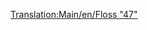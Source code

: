[[Translation:Main/en/Floss "47"]]{{en/-}}{{Template:Train/Fr
|Nom=Floss "47"
|Image=[[File:en/Floss47.png]]
|Coût=21 093£ (42 186$)
|Vitesse=160 km/h (100 mph)
|Poids=112 t
|Puissance=2580 cv (1924 kW)
|Entretien=2 132£ (4 264$)
|Conception=1962
|Vie=22
|Capacité=N/A
|Description=
|Réalité=[http://en.wikipedia.org/wiki/British_Rail_Class_47 British Rail Class 47] (en anglais)
}}